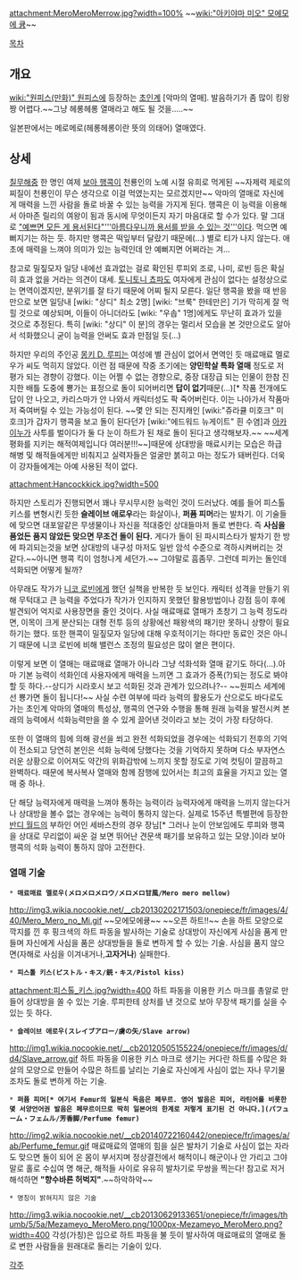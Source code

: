 attachment:MeroMeroMerrow.jpg?width=100%
~~[[wiki:"아키야마 미오" 모에모에 큥]]~~

[[목차]]

== 개요 ==
[[wiki:"원피스(만화)" 원피스]]에 등장하는 [[초인계]] [악마의 열매]. 발음하기가 좀 많이 킹왕짱 어렵다.~~그냥 헤롱헤롱 열매라고 해도 될 것을.....~~

일본판에서는 메로메로(헤롱헤롱이란 뜻의 의태어) 열매였다.

== 상세 ==
[[칠무해]]중 한 명인 여제 [[보아 행콕]]이 천룡인의 노예 시절 유희로 먹게된 ~~자제력 제로의 찌질이 천룡인이 무슨 생각으로 이걸 먹였는지는 모르겠지만~~ 악마의 열매로 자신에게 매력을 느낀 사람을 돌로 바꿀 수 있는 능력을 가지게 된다. 행콕은 이 능력을 이용해서 아마존 릴리의 여왕이 됨과 동시에 무엇이든지 자기 마음대로 할 수가 있다. 말 그대로 [["예쁘면 모든 게 용서된다"'''아름다우니까 용서를 받을 수 있는 것''']]이다. 먹으면 예뻐지기는 하는 듯. 하지만 행콕은 떡잎부터 달랐기 때문에(...) 별로 티가 나지 않는다. 애초에 매력을 느껴야 의미가 있는 능력인데 안 예뻐지면 어쩌라는 겨...

참고로 밀짚모자 일당 내에선 효과없는 걸로 확인된 루피외 조로, 나미, 로빈 등은 확실히 효과 없을 거라는 의견이 대세. [[토니토니 쵸파]]도 여자에게 관심이 없다는 설정상으로는 면역이겠지만, 분위기를 잘 타기 때문에 어찌 될지 모른다. 일단 행콕을 봤을 때 반응만으로 보면 일당내 [wiki: "상디" 최소 2명] [wiki: "브룩" 한테만은] 기가 막히게 잘 먹힐 것으로 예상되며, 이들이 아니더라도 [wiki: "우솝" 1명]에게도 무난히 효과가 있을 것으로 추정된다. 특히 [wiki: "상디" 이 분]의 경우는 멀리서 모습을 본 것만으로도 알아서 석화했으니 굳이 능력을 안써도 효과 만점일 듯(...)

하지만 우리의 주인공 [[몽키 D. 루피]]는 여성에 별 관심이 없어서 면역인 듯 매료매료 멜로우가 씨도 먹히지 않았다.
이런 점 때문에 작중 초기에는 '''양민학살 특화 열매''' 정도로 저평가 되는 경향이 강했다. 이는 어쩔 수 없는 경향으로, 중장 대장급 되는 인물이 한참 진지한 배틀 도중에 뿅가는 표정으로 돌이 되어버리면 '''답이 없기'''때문(...)[* 작품 전개에도 답이 안 나오고, 카리스마가 안 나와서 캐릭터성도 팍 죽어버린다. 이는 나아가서 작품마저 죽여버릴 수 있는 가능성이 된다. ~~몇 안 되는 진지캐인 [wiki:"쥬라큘 미호크" 미호크]가 갑자기 행콕을 보고 돌이 된다던가 [wiki:"에드워드 뉴게이트" 흰 수염]과 [[아카이누]]가 사투를 벌이다가 둘 다 눈이 하트가 된 채로 돌이 된다고 생각해보자.~~ ~~세계 평화를 지키는 해적여제입니다 여러분!!!~~]때문에 상대방을 매료시키는 모습은 하급 해병 및 해적들에게만 비춰지고 실력자들은 얼굴만 붉히고 마는 정도가 돼버린다. 더욱이 강자들에게는 아예 사용된 적이 없다.

attachment:Hancockkick.jpg?width=500

하지만 스토리가 진행되면서 꽤나 무시무시한 능력인 것이 드러났다. 예를 들어 피스톨 키스를 변형시킨 듯한 '''슬레이브 애로우'''라는 화살이나, '''퍼퓸 피머'''라는 발차기. 이 기술들에 맞으면 대포알같은 무생물이나 자신을 적대중인 상대들마저 돌로 변한다. 즉 '''사심을 품었든 품지 않았든 맞으면 무조건 돌이 된다.''' 게다가 돌이 된 파시피스타가 발차기 한 방에 파괴되는것을 보면 상대방의 내구성 마저도 일반 암석 수준으로 격하시켜버리는 것 같다.~~아니면 행콕 킥이 엄청나게 세던가.~~ 그야말로 흠좀무. 그런데 피카는 돌인데 석화되면 어떻게 될까?

아무래도 작가가 [[니코 로빈]]에게 했던 실책을 반복한 듯 보인다. 캐릭터 성격을 만들기 위해 무턱대고 큰 능력을 주었다가 작가가 인지하지 못했던 활용방법이나 강점 등이 후에 발견되어 억지로 사용장면을 줄인 것이다. 사실 매료매료 열매가 초창기 그 능력 정도라면, 이목이 크게 분산되는 대형 전투 등의 상황에선 패왕색의 패기만 못하니 상향이 필요하기는 했다. 또한 핸콕이 밀짚모자 일당에 대해 우호적이기는 하다만 동료인 것은 아니기 때문에 니코 로빈에 비해 밸런스 조정의 필요성은 많이 옅은 편이다.

이렇게 보면 이 열매는 매료매료 열매가 아니라 그냥 석화석화 열매 같기도 하다(...).아마 기본 능력이 석화인데 사용자에게 매력을 느끼면 그 효과가 증폭(?)되는 정도로 봐야 할 듯 하다.--상디가 시라호시 보고 석화된 것과 관계가 있으려나?-- ~~원피스 세계에선 뿅가면 돌이 됩니다!~~ 사실 수련 여부에 따라 능력의 활용도가 산으로도 바다로도 가는 초인계 악마의 열매의 특성상, 행콕의 연구와 수행을 통해 원래 능력을 발전시켜 본래의 능력에서 석화능력만을 쓸 수 있게 끌어낸 것이라고 보는 것이 가장 타당하다.

또한 이 열매의 힘에 의해 광선을 쐬고 완전 석화되었을 경우에는 석화되기 전후의 기억이 전소되고 당연히 본인은 석화 능력에 당했다는 것을 기억하지 못하며 다소 부자연스러운 상황으로 이어져도 약간의 위화감밖에 느끼지 못할 정도로 기억 컷팅이 깔끔하고 완벽하다. 때문에 복사복사 열매와 함께 잠행에 있어서는 최고의 효율을 가지고 있는 열매 중 하나.

단 해당 능력자에게 매력을 느껴야 통하는 능력이라 능력자에게 매력을 느끼지 않는다거나 상대방을 볼수 없는 경우에는 능력이 통하지 않는다. 실제로 15주년 특별편에 등장한 [[반디 월드]]의 부하인 어인 세바스찬의 경우 장님[* 그러나 눈이 안보임에도 루피와 행콕을 상대로 무리없이 싸운 걸 보면 뛰어난 견문색 패기를 보유하고 있는 모양.]이라 보아 행콕의 석화 능력이 통하지 않아 고전한다.

=== 열매 기술 ===
 * '''매료매료 멜로우(メロメロメロウ/メロメロ甘風/Mero mero mellow)'''
http://img3.wikia.nocookie.net/__cb20130202171503/onepiece/fr/images/4/40/Mero_Mero_no_Mi.gif
~~모에모에큥~~ ~~오픈 하트!!~~
손을 하트 모양으로 깍지를 낀 후 핑크색의 하트 파동을 발사하는 기술로 상대방이 자신에게 사심을 품게 만들며 자신에게 사심을 품은 상대방들을 돌로 변하게 할 수 있는 기술. 사심을 품지 않으면(자해로 사심을 이겨내거나,'''고자거나''') 실패한다.

 * '''피스톨 키스(ピストル・キス/銃・キス/Pistol kiss)'''
attachment:피스톨_키스.jpg?width=400
하트 파동을 이용한 키스 마크를 총알로 만들어 상대방을 쏠 수 있는 기술. 루피한테 상처를 낸 것으로 보아 무장색 패기를 실을 수 있는 듯 하다.

 * '''슬레이브 애로우(スレイブアロー/虜の矢/Slave arrow)'''
http://img1.wikia.nocookie.net/__cb20120505155224/onepiece/fr/images/d/d4/Slave_arrow.gif
하트 파동을 이용한 키스 마크로 생기는 커다란 하트를 수많은 화살의 모양으로 만들어 수많은 하트를 날리는 기술로 자신에게 사심이 없는 자나 무기물조차도 돌로 변하게 하는 기술.

 * '''퍼퓸 피머[* 여기서 Femur의 일본식 독음은 페무르. 영어 발음은 피머, 라틴어를 비롯한 몇 서양언어권 발음은 페무르이므로 딱히 일본어의 한계로 저렇게 표기된 건 아니다.](パフューム・フェムル/芳香脚/Perfume femur)'''
http://img2.wikia.nocookie.net/__cb20140722160442/onepiece/fr/images/a/ab/Perfume_femur.gif
매료매료의 열매의 힘을 실은 발차기 기술로 사심이 없는 자라도 맞으면 돌이 되어 온 몸이 부서지며 정상결전에서 해적이니 해군이나 안 가리고 그야말로 홀로 수십여 명 해군, 해적들 사이로 유유히 발차기로 무쌍을 찍는다!
참고로 저거 해석하면 '''"향수바른 허벅지"'''.~~하악하악~~

 * 명칭이 밝혀지지 않은 기술
http://img3.wikia.nocookie.net/__cb20130629133651/onepiece/fr/images/thumb/5/5a/Mezameyo_MeroMero.png/1000px-Mezameyo_MeroMero.png?width=400
각성(가칭)은 입으로 하트 파동을 불 듯이 발사하여 매료매료의 열매로 돌로 변한 사람들을 원래대로 돌리는 기술이 있다.


[[각주]]
